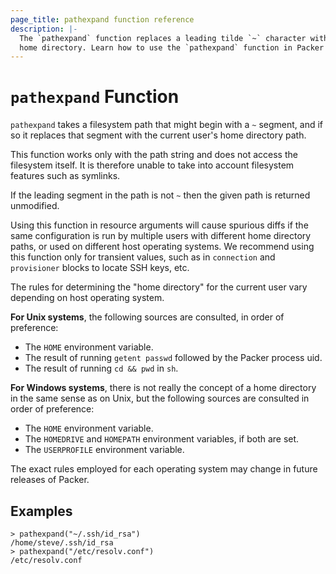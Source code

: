 ```yaml
---
page_title: pathexpand function reference
description: |-
  The `pathexpand` function replaces a leading tilde `~` character with the current user's
  home directory. Learn how to use the `pathexpand` function in Packer templates.
---
```


# `pathexpand` Function

`pathexpand` takes a filesystem path that might begin with a `~` segment,
and if so it replaces that segment with the current user's home directory
path.

This function works only with the path string and does not access the
filesystem itself. It is therefore unable to take into account filesystem
features such as symlinks.

If the leading segment in the path is not `~` then the given path is returned
unmodified.

Using this function in resource arguments will cause spurious diffs if the
same configuration is run by multiple users with different home directory
paths, or used on different host operating systems. We recommend using this
function only for transient values, such as in `connection` and `provisioner`
blocks to locate SSH keys, etc.

The rules for determining the "home directory" for the current user vary
depending on host operating system.

**For Unix systems**, the following sources are consulted, in order of preference:

- The `HOME` environment variable.
- The result of running `getent passwd` followed by the Packer process uid.
- The result of running `cd && pwd` in `sh`.

**For Windows systems**, there is not really the concept of a home directory
in the same sense as on Unix, but the following sources are consulted in
order of preference:

- The `HOME` environment variable.
- The `HOMEDRIVE` and `HOMEPATH` environment variables, if both are set.
- The `USERPROFILE` environment variable.

The exact rules employed for each operating system may change in future
releases of Packer.

## Examples

```shell-session
> pathexpand("~/.ssh/id_rsa")
/home/steve/.ssh/id_rsa
> pathexpand("/etc/resolv.conf")
/etc/resolv.conf
```
